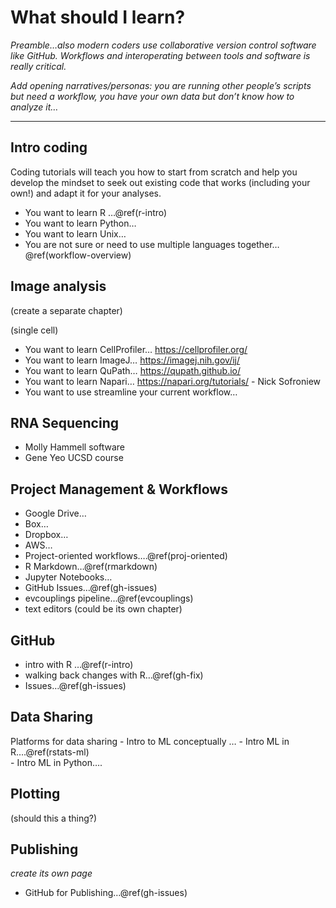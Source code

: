 # What should I learn? {#what-to-learn}

*Preamble...also modern coders use collaborative version control software like GitHub. Workflows and interoperating between tools and software is really critical.*

*Add opening narratives/personas: you are running other people's scripts but need a workflow, you have your own data but don't know how to analyze it...*

<!---to help you as a researcher identify which skills you need to develop and be deliberate about *why*.

Different learner styles, more directed self-taught less wasted time and wheels reinvented.

<!---We've often never had these conversations and this book tries to provide an opportunity.

Quotes: 
- " Part of learning how to be an effective computational biologist is to learn how to learn efficiently."
- "I think it’s really hard for new people to jump in. The learning curves can be steep, and it’s hard for them to judge how much should they expect "


--->



---
## Intro coding
Coding tutorials will teach you how to start from scratch and help you develop the mindset to seek out existing code that works (including your own!) and adapt it for your analyses. 

- You want to learn R ...\@ref(r-intro)  
- You want to learn Python...  
- You want to learn Unix...  
- You are not sure or need to use multiple languages together...\@ref(workflow-overview)  

## Image analysis 
(create a separate chapter)

(single cell)

- You want to learn CellProfiler...  <https://cellprofiler.org/>
- You want to learn ImageJ...  <https://imagej.nih.gov/ij/>
- You want to learn QuPath...  <https://qupath.github.io/>
- You want to learn Napari... <https://napari.org/tutorials/> - Nick Sofroniew
<!---but right now if you're working in Python and doing image analysis you can get going from here--->
- You want to use streamline your current workflow... <!--- with R/Python...--->

## RNA Sequencing

- Molly Hammell software
- Gene Yeo UCSD course


## Project Management & Workflows

- Google Drive...
- Box...
- Dropbox...
- AWS...
- Project-oriented workflows....\@ref(proj-oriented)
- R Markdown...\@ref(rmarkdown)
- Jupyter Notebooks...
- GitHub Issues...\@ref(gh-issues)
- evcouplings pipeline...\@ref(evcouplings)
- text editors (could be its own chapter)

## GitHub

- intro with R ...\@ref(r-intro)
- walking back changes with R...\@ref(gh-fix)
- Issues...\@ref(gh-issues)

<!---
## Manuscripts

- should I use latex?
- Rmd
--->

## Data Sharing
Platforms for data sharing <!---Gene Yeo CRED portal as an example:) ) https://www.dropbox.com/s/9gvep1mkqxsj7g1/CRED_slides.pptx?dl=0)


## Machine Learning (ML)

<!--- tensorflow, fast.ai, Kelly Brock--->
- Intro to ML conceptually ...
- Intro ML in R....\@ref(rstats-ml)  
- Intro ML in Python....

## Plotting 
(should this a thing?)


## Publishing
*create its own page* 

- GitHub for Publishing...\@ref(gh-issues)
